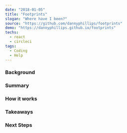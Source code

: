 ---
date: "2018-01-05"
title: "Footprints"
slogan: "Where have I been?"
source: "https://github.com/dannyphillips/footprints"
demo: "https://dannyphillips.github.io/footprints"
techs:
  - react
  - circleci
tags:
  - Coding
  - Help
---

### Background

### Summary

### How it works

### Takeaways

### Next Steps